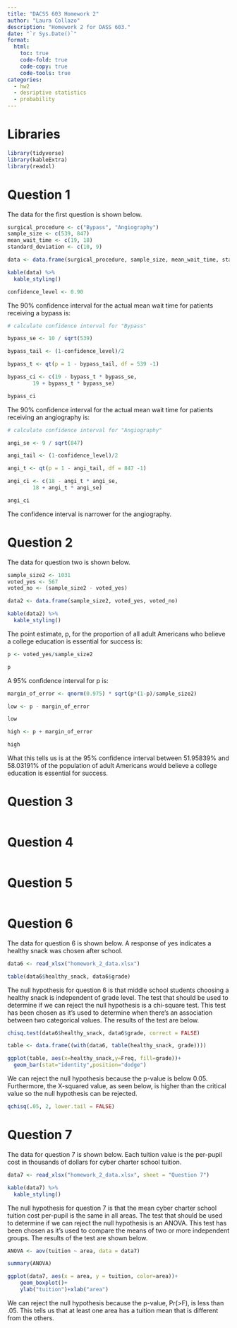 ```yaml
---
title: "DACSS 603 Homework 2"
author: "Laura Collazo"
description: "Homework 2 for DASS 603."
date: "`r Sys.Date()`"
format:
  html:
    toc: true
    code-fold: true
    code-copy: true
    code-tools: true
categories:
  - hw2
  - desriptive statistics 
  - probability
---
```


# Libraries

```r

library(tidyverse)
library(kableExtra)
library(readxl)

```

# Question 1

The data for the first question is shown below.

```r

surgical_procedure <- c("Bypass", "Angiography")
sample_size <- c(539, 847)
mean_wait_time <- c(19, 18)
standard_deviation <- c(10, 9)

data <- data.frame(surgical_procedure, sample_size, mean_wait_time, standard_deviation)

kable(data) %>% 
  kable_styling()

confidence_level <- 0.90

```

The 90% confidence interval for the actual mean wait time for patients receiving a bypass is:

```r
# calculate confidence interval for "Bypass"

bypass_se <- 10 / sqrt(539)

bypass_tail <- (1-confidence_level)/2

bypass_t <- qt(p = 1 - bypass_tail, df = 539 -1)

bypass_ci <- c(19 - bypass_t * bypass_se,
        19 + bypass_t * bypass_se)

bypass_ci

```

The 90% confidence interval for the actual mean wait time for patients receiving an angiography is:

```r

# calculate confidence interval for "Angiography"

angi_se <- 9 / sqrt(847)

angi_tail <- (1-confidence_level)/2

angi_t <- qt(p = 1 - angi_tail, df = 847 -1)

angi_ci <- c(18 - angi_t * angi_se,
        18 + angi_t * angi_se)

angi_ci

```

The confidence interval is narrower for the angiography.

# Question 2

The data for question two is shown below.

```r

sample_size2 <- 1031
voted_yes <- 567
voted_no <- (sample_size2 - voted_yes)

data2 <- data.frame(sample_size2, voted_yes, voted_no)

kable(data2) %>% 
  kable_styling()

```

The point estimate, p, for the proportion of all adult Americans who believe a college education is essential for success is:

```r

p <- voted_yes/sample_size2

p

```

A 95% confidence interval for p is:

```r

margin_of_error <- qnorm(0.975) * sqrt(p*(1-p)/sample_size2)

low <- p - margin_of_error

low

high <- p + margin_of_error

high

```
What this tells us is at the 95% confidence interval between 51.95839% and 58.03191% of the population of adult Americans would believe a college education is essential for success.


# Question 3

```r

```

# Question 4

```r

```

# Question 5

```r

```

# Question 6

The data for question 6 is shown below. A response of yes indicates a healthy snack was chosen after school.

```r

data6 <- read_xlsx("homework_2_data.xlsx")

table(data6$healthy_snack, data6$grade)

```

The null hypothesis for question 6 is that middle school students choosing a healthy snack is independent of grade level. The test that should be used to determine if we can reject the null hypothesis is a chi-square test. This test has been chosen as it's used to determine when there's an association between two categorical values. The results of the test are below.

```r

chisq.test(data6$healthy_snack, data6$grade, correct = FALSE)

table <- data.frame((with(data6, table(healthy_snack, grade))))

ggplot(table, aes(x=healthy_snack,y=Freq, fill=grade))+
  geom_bar(stat="identity",position="dodge")

```
We can reject the null hypothesis because the p-value is below 0.05. Furthermore, the X-squared value, as seen below, is higher than the critical value so the null hypothesis can be rejected. 

```r

qchisq(.05, 2, lower.tail = FALSE)

```

# Question 7

The data for question 7 is shown below. Each tuition value is the per-pupil cost in thousands of dollars for cyber charter school tuition.

```r

data7 <- read_xlsx("homework_2_data.xlsx", sheet = "Question 7")

kable(data7) %>% 
  kable_styling()
```


The null hypothesis for question 7 is that the mean cyber charter school tuition cost per-pupil is the same in all areas. The test that should be used to determine if we can reject the null hypothesis is an ANOVA. This test has been chosen as it's used to compare the means of two or more independent groups. The results of the test are shown below.

```r

ANOVA <- aov(tuition ~ area, data = data7)

summary(ANOVA)

ggplot(data7, aes(x = area, y = tuition, color=area))+
    geom_boxplot()+
    ylab("tuition")+xlab("area")

```

We can reject the null hypothesis because the p-value, Pr(>F), is less than .05. This tells us that at least one area has a tuition mean that is different from the others. 
